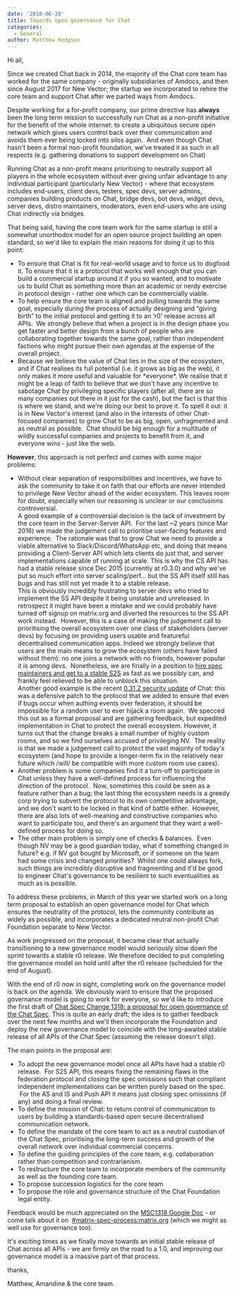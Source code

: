 ```yaml
---
date: '2018-06-20'
title: Towards open governance for Chat
categories:
  - General
author: Matthew Hodgson
---
```


Hi all,

Since we created Chat back in 2014, the majority of the Chat core team has worked for the same company - originally subsidiaries of Amdocs, and then since August 2017 for New Vector; the startup we incorporated to rehire the core team and support Chat after we parted ways from Amdocs.

Despite working for a for-profit company, our prime directive has <b>always</b> been the long term mission to successfully run Chat as a non-profit initiative for the benefit of the whole internet: to create a ubiquitous secure open network which gives users control back over their communication and avoids them ever being locked into silos again.  And even though Chat hasn't been a formal non-profit foundation, we've treated it as such in all respects (e.g. gathering donations to support development on Chat)

Running Chat as a non-profit means prioritising to neutrally support all players in the whole ecosystem without ever giving unfair advantage to any individual participant (particularly New Vector) - where that ecosystem includes end-users, client devs, testers, spec devs, server admins, companies building products on Chat, bridge devs, bot devs, widget devs, server devs, distro maintainers, moderators, even end-users who are using Chat indirectly via bridges.

That being said, having the core team work for the same startup is still a somewhat unorthodox model for an open source project building an open standard, so we'd like to explain the main reasons for doing it up to this point:
<ul>
 	<li style="font-weight: 400;">To ensure that Chat is fit for real-world usage and to force us to dogfood it. To ensure that it is a protocol that works well enough that you can build a commercial startup around it if you so wanted, and to motivate us to build Chat as something more than an academic or nerdy exercise in protocol design - rather one which can be commercially viable.</li>
 	<li style="font-weight: 400;">To help ensure the core team is aligned and pulling towards the same goal, especially during the process of actually designing and “giving birth” to the initial protocol and getting it to an ‘r0' release across all APIs.  We strongly believe that when a project is in the design phase you get faster and better design from a bunch of people who are collaborating together towards the same goal, rather than independent factions who might pursue their own agendas at the expense of the overall project.</li>
 	<li style="font-weight: 400;">Because we believe the value of Chat lies in the size of the ecosystem, and if Chat realises its full potential (i.e. it grows as big as the web), it only makes it more useful and valuable for *everyone*. We realise that it might be a leap of faith to believe that we don't have any incentive to sabotage Chat by privileging specific players (after all, there are so many companies out there in it just for the cash), but the fact is that this is where we stand, and we're doing our best to prove it. To spell it out: it is in New Vector's interest (and also in the interests of other Chat-focused companies) to grow Chat to be as big, open, unfragmented and as neutral as possible.  Chat should be big enough for a multitude of wildly successful companies and projects to benefit from it, and everyone wins - just like the web.</li>
</ul>
<b>However</b>, this approach is not perfect and comes with some major problems:
<ul>
 	<li style="font-weight: 400;">Without clear separation of responsibilities and incentives, we have to ask the community to take it on faith that our efforts are never intended to privilege New Vector ahead of the wider ecosystem. This leaves room for doubt, especially when our reasoning is unclear or our conclusions controversial.<br />A good example of a controversial decision is the lack of investment by the core team in the Server-Server API.  For the last ~2 years (since Mar 2016) we made the judgement call to prioritise user-facing features and experience.  The rationale was that to grow Chat we need to provide a viable alternative to Slack/Discord/WhatsApp etc, and doing that means providing a Client-Server API which lets clients do just that, and server implementations capable of running at scale. This is why the CS API has had a stable release since Dec 2015 (currently at r0.3.0) and why we've put so much effort into server scaling/perf... but the SS API itself still has bugs and has still not yet made it to a stable release.<br />This is obviously incredibly frustrating to server devs who tried to implement the SS API despite it being unstable and unreleased. In retrospect it might have been a mistake and we could probably have turned off signup on matrix.org and diverted the resources to the SS API work instead.  However, this is a case of making the judgement call to prioritising the overall ecosystem over one class of stakeholders (server devs) by focusing on providing users usable and featureful decentralised communication apps. Indeed we strongly believe that users are the main means to grow the ecosystem (others have failed without them): no one joins a network with no friends, however popular it is among devs.  Nonetheless, we are finally in a position to <a href="/blog/2018/06/15/this-week-in-matrix-2018-06-15/">hire spec maintainers and get to a stable S2S</a> as fast as we possibly can, and frankly feel relieved to be able to unblock this situation.<br />Another good example is the recent <a href="/blog/2018/06/14/security-update-synapse-0-31-2/">0.31.2 security update</a><span style="font-weight: 400;"> of Chat: this was a defensive patch to the protocol that we added to ensure that even if bugs occur when authing events over federation, it should be impossible for a random user to ever hijack a room again.  We specced this out as a formal proposal and are gathering feedback, but expedited implementation in Chat to protect the overall ecosystem. However, it turns out that the change breaks a small number of highly custom rooms, and so we find ourselves accused of privileging NV.  The reality is that we made a judgement call to protect the vast majority of today's ecosystem (and hope to provide a longer-term fix in the relatively near future which /will/ be compatible with more custom room use cases).
</span>
</li>
 	<li style="font-weight: 400;"><span style="font-weight: 400;">Another problem is some companies find it a turn-off to participate in Chat unless they have a well-defined process for influencing the direction of the protocol.  Now, sometimes this could be seen as a feature rather than a bug; the last thing the ecosystem needs is a greedy corp trying to subvert the protocol to its own competitive advantage, and we don't want to be locked in that kind of battle either.  However, there are also lots of well-meaning and constructive companies who want to participate too, and there's an argument that they want a well-defined process for doing so.
</span>
</li>
 	<li style="font-weight: 400;">The other main problem is simply one of checks &amp; balances.  Even though NV may be a good guardian today, what if something changed in future? e.g. if NV got bought by Microsoft, or if someone on the team had some crisis and changed priorities?  Whilst one could always fork, such things are incredibly disruptive and fragmenting and it'd be good to engineer Chat's governance to be resilient to such eventualities as much as is possible.
</li>
</ul>
To address these problems, in March of this year we started work on a long term proposal to establish an open governance model for Chat which ensures the neutrality of the protocol, lets the community contribute as widely as possible, and incorporates a dedicated neutral non-profit Chat Foundation separate to New Vector.

As work progressed on the proposal, it became clear that actually transitioning to a new governance model would seriously slow down the sprint towards a stable r0 release. We therefore decided to put completing the governance model on hold until after the r0 release (scheduled for the end of August).

With the end of r0 now in sight, completing work on the governance model is back on the agenda. We obviously want to ensure that the proposed governance model is going to work for everyone, so we'd like to introduce the first draft of <a href="https://docs.google.com/document/d/1vASIt2v0UwKnUKHNEjA_P3SFCM0kcIUl1LQyM--ax04/edit#">Chat Spec Change 1318: a proposal for open governance of the Chat Spec</a>. This is quite an early draft; the idea is to gather feedback over the next few months and we'll then incorporate the Foundation and deploy the new governance model to coincide with the long-awaited stable release of all APIs of the Chat Spec (assuming the release doesn't slip).

The main points in the proposal are:

<ul>
 	<li style="font-weight: 400;">To adopt the new governance model once all APIs have had a stable r0 release.  For S2S API, this means fixing the remaining flaws in the federation protocol and closing the spec omissions such that compliant independent implementations can be written purely based on the spec.  For the AS and IS and Push API it means just closing spec omissions (if any) and doing a final review.
</li>
 	<li style="font-weight: 400;">To define the mission of Chat: to return control of communication to users by building a standards-based open secure decentralised communication network.
</li>
 	<li style="font-weight: 400;">To define the mandate of the core team to act as a neutral custodian of the Chat Spec, prioritising the long-term success and growth of the overall network over individual commercial concerns.
</li>
 	<li style="font-weight: 400;">To define the guiding principles of the core team, e.g. collaboration rather than competition and contrarianism.
</li>
 	<li style="font-weight: 400;">To restructure the core team to incorporate members of the community as well as the founding core team.
</li>
 	<li style="font-weight: 400;">To propose succession logistics for the core team
</li>
 	<li style="font-weight: 400;">To propose the role and governance structure of the Chat Foundation legal entity.
</li>
</ul>
Feedback would be much appreciated on the <a href="https://docs.google.com/document/d/1vASIt2v0UwKnUKHNEjA_P3SFCM0kcIUl1LQyM--ax04/edit#">MSC1318 Google Doc</a> - or come talk about it on 
<a href="https://to.chat.imzqqq.top/#/#matrix-spec-process:matrix.org">#matrix-spec-process:matrix.org</a> (which we might as well use for governance too).


It's exciting times as we finally move towards an initial stable release of Chat across all APIs - we are firmly on the road to a 1.0, and improving our governance model is a massive part of that process.

thanks,

Matthew, Amandine &amp; the core team.